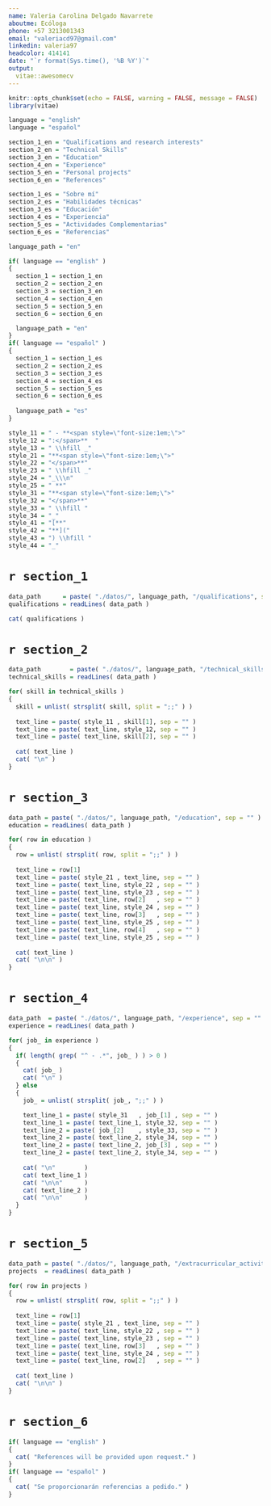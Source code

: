 ```yaml
---
name: Valeria Carolina Delgado Navarrete
aboutme: Ecóloga 
phone: +57 3213001343
email: "valeriacd97@gmail.com"
linkedin: valeria97
headcolor: 414141
date: "`r format(Sys.time(), '%B %Y')`"
output: 
  vitae::awesomecv
---
```



```r

knitr::opts_chunk$set(echo = FALSE, warning = FALSE, message = FALSE)
library(vitae)

language = "english"
language = "español"

section_1_en = "Qualifications and research interests"
section_2_en = "Technical Skills"
section_3_en = "Education"
section_4_en = "Experience"
section_5_en = "Personal projects"
section_6_en = "References"

section_1_es = "Sobre mí"
section_2_es = "Habilidades técnicas"
section_3_es = "Educación"
section_4_es = "Experiencia"
section_5_es = "Actividades Complementarias"
section_6_es = "Referencias"

language_path = "en"

if( language == "english" )
{
  section_1 = section_1_en
  section_2 = section_2_en
  section_3 = section_3_en
  section_4 = section_4_en
  section_5 = section_5_en
  section_6 = section_6_en

  language_path = "en"
}
if( language == "español" )
{
  section_1 = section_1_es
  section_2 = section_2_es
  section_3 = section_3_es
  section_4 = section_4_es
  section_5 = section_5_es
  section_6 = section_6_es
  
  language_path = "es"
}

style_11 = " - **<span style=\"font-size:1em;\">"
style_12 = ":</span>**  "
style_13 = " \\hfill _"
style_21 = "**<span style=\"font-size:1em;\">"
style_22 = "</span>**"
style_23 = " \\hfill _"
style_24 = "_\\\n"
style_25 = " **"
style_31 = "**<span style=\"font-size:1em;\">"
style_32 = "</span>**"
style_33 = " \\hfill "
style_34 = "_"
style_41 = "[**"
style_42 = "**]("
style_43 = ") \\hfill "
style_44 = "_"

```

# `r section_1`

```r

data_path      = paste( "./datos/", language_path, "/qualifications", sep = "" )
qualifications = readLines( data_path )

cat( qualifications )

```

# `r section_2`

```r

data_path        = paste( "./datos/", language_path, "/technical_skills", sep = "" )
technical_skills = readLines( data_path )

for( skill in technical_skills )
{
  skill = unlist( strsplit( skill, split = ";;" ) )
  
  text_line = paste( style_11 , skill[1], sep = "" )
  text_line = paste( text_line, style_12, sep = "" )
  text_line = paste( text_line, skill[2], sep = "" )
  
  cat( text_line )
  cat( "\n" )
}

```


# `r section_3`

```r

data_path = paste( "./datos/", language_path, "/education", sep = "" )
education = readLines( data_path )

for( row in education )
{
  row = unlist( strsplit( row, split = ";;" ) )
  
  text_line = row[1]
  text_line = paste( style_21 , text_line, sep = "" )
  text_line = paste( text_line, style_22 , sep = "" )
  text_line = paste( text_line, style_23 , sep = "" )
  text_line = paste( text_line, row[2]   , sep = "" )
  text_line = paste( text_line, style_24 , sep = "" )
  text_line = paste( text_line, row[3]   , sep = "" )
  text_line = paste( text_line, style_25 , sep = "" )
  text_line = paste( text_line, row[4]   , sep = "" )
  text_line = paste( text_line, style_25 , sep = "" )
  
  cat( text_line )
  cat( "\n\n" )
}

```


# `r section_4`

```r

data_path  = paste( "./datos/", language_path, "/experience", sep = "" )
experience = readLines( data_path )

for( job_ in experience )
{
  if( length( grep( "^ - .*", job_ ) ) > 0 )
  {
    cat( job_ )
    cat( "\n" )
  } else
  {
    job_ = unlist( strsplit( job_, ";;" ) )

    text_line_1 = paste( style_31   , job_[1] , sep = "" )
    text_line_1 = paste( text_line_1, style_32, sep = "" )
    text_line_2 = paste( job_[2]    , style_33, sep = "" )
    text_line_2 = paste( text_line_2, style_34, sep = "" )
    text_line_2 = paste( text_line_2, job_[3] , sep = "" )
    text_line_2 = paste( text_line_2, style_34, sep = "" )
    
    cat( "\n"        )
    cat( text_line_1 )
    cat( "\n\n"      )
    cat( text_line_2 )
    cat( "\n\n"      )
  }
}

```

# `r section_5`

```r

data_path = paste( "./datos/", language_path, "/extracurricular_activities", sep = "" )
projects  = readLines( data_path )

for( row in projects )
{
  row = unlist( strsplit( row, split = ";;" ) )
  
  text_line = row[1]
  text_line = paste( style_21 , text_line, sep = "" )
  text_line = paste( text_line, style_22 , sep = "" )
  text_line = paste( text_line, style_23 , sep = "" )
  text_line = paste( text_line, row[3]   , sep = "" )
  text_line = paste( text_line, style_24 , sep = "" )
  text_line = paste( text_line, row[2]   , sep = "" )
  
  cat( text_line )
  cat( "\n\n" )
}

```

# `r section_6`

```r

if( language == "english" )
{
  cat( "References will be provided upon request." )
}
if( language == "español" )
{
  cat( "Se proporcionarán referencias a pedido." )
}

```
